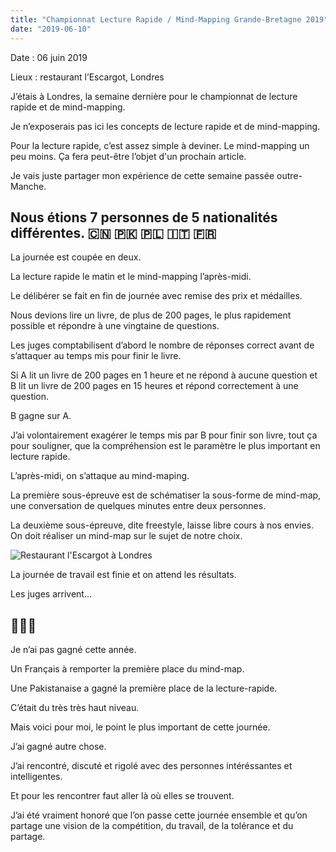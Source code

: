 ```yaml
---
title: "Championnat Lecture Rapide / Mind-Mapping Grande-Bretagne 2019"
date: "2019-06-10"
---
```


Date : 06 juin 2019

Lieux : restaurant l’Escargot, Londres



J’étais à Londres, la semaine dernière pour le championnat de lecture rapide et de mind-mapping.

Je n’exposerais pas ici les concepts de lecture rapide et de mind-mapping.

Pour la lecture rapide, c’est assez simple à deviner. Le mind-mapping un peu moins.
Ça fera peut-être l’objet d'un prochain article.

Je vais juste partager mon expérience de cette semaine passée outre-Manche.

Nous étions 7 personnes de 5 nationalités différentes.
🇨🇳 🇵🇰 🇵🇱 🇮🇹 🇫🇷
-----------

La journée est coupée en deux.

La lecture rapide le matin et le mind-mapping l’après-midi.

Le délibérer se fait en fin de journée avec remise des prix et médailles.

Nous devions lire un livre, de plus de 200 pages, le plus rapidement possible et répondre à une vingtaine de questions.

Les juges comptabilisent d’abord le nombre de réponses correct avant de s’attaquer au temps mis pour finir le livre.

Si A lit un livre de 200 pages en 1 heure et ne répond à aucune question et B lit un livre de 200 pages en 15 heures et répond correctement à une question.

B gagne sur A.

J’ai volontairement exagérer le temps mis par B pour finir son livre, tout ça pour souligner, que la compréhension est le paramètre le plus important en lecture rapide.

L’après-midi, on s’attaque au mind-maping.

La première sous-épreuve est de schématiser la sous-forme de mind-map, une conversation de quelques minutes entre deux personnes.

La deuxième sous-épreuve, dite freestyle, laisse libre cours à nos envies. On doit réaliser un mind-map sur le sujet de notre choix.

![Restaurant l'Escargot à Londres](./mind-map-jerome-hoarau.jpg)

La journée de travail est finie et on attend les résultats.



Les juges arrivent...

🥁🥁🥁
-----------

Je n’ai pas gagné cette année.

Un Français à remporter la première place du mind-map.

Une Pakistanaise a gagné la première place de la lecture-rapide.

C’était du très très haut niveau.

Mais voici pour moi,  le point le plus important de cette journée.

J’ai gagné autre chose.

J’ai rencontré, discuté et rigolé avec des personnes intéréssantes et intelligentes.

Et pour les rencontrer faut aller là où elles se trouvent.

J’ai été vraiment honoré que l’on passe cette journée ensemble et qu’on partage une vision de la compétition, du travail, de la tolérance et du partage.

